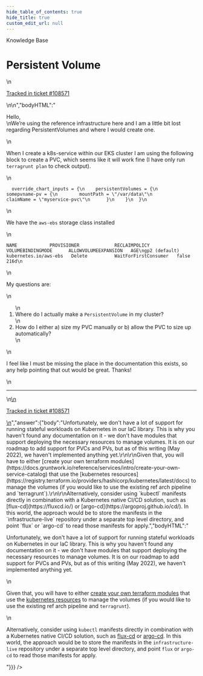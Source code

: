 ```yaml
---
hide_table_of_contents: true
hide_title: true
custom_edit_url: null
---
```



<CenterLayout>
<span class="title">Knowledge Base</span>
<h1>Persistent Volume</h1>
<GitHub json={{"id":"D_kwDOF8slf84APftf","number":410,"author":{"login":"andrew-thyng-akido"},"title":"Persistent Volume","body":"\nHello, \r\nWe’re using the reference infrastructure here and I am a little bit lost regarding PersistentVolumes and where I would create one.\r\n\r\nWhen I create a k8s-service within our EKS cluster I am using the following block to create a PVC, which seems like it will work fine (I have only run `terragrunt plan` to check output).\r\n```\r\n  override_chart_inputs = {\r\n    persistentVolumes = {\r\n      somepvname-pv = {\r\n        mountPath = \"/var/data\"\r\n        claimName = \"myservice-pvc\"\r\n      }\r\n    }\r\n  }\r\n```\r\n\r\nWe have the `aws-ebs` storage class installed \r\n\r\n```\r\nNAME            PROVISIONER             RECLAIMPOLICY   VOLUMEBINDINGMODE      ALLOWVOLUMEEXPANSION   AGE\r\ngp2 (default)   kubernetes.io/aws-ebs   Delete          WaitForFirstConsumer   false                  216d\r\n```\r\n\r\nMy questions are:\r\n1. Where do I actually make a `PersistentVolume` in my cluster?\r\n2. How do I either a) size my PVC manually or b) allow the PVC to size up automatically?\r\n\r\nI feel like I must be missing the place in the documentation this exists, so any help pointing that out would be great. Thanks!\n\n---\n\n<ins datetime=\"2022-05-09T16:20:57Z\">\n  <p><a href=\"https://support.gruntwork.io/hc/requests/108571\">Tracked in ticket #108571</a></p>\n</ins>\n","bodyHTML":"<p dir=\"auto\">Hello,<br>\nWe’re using the reference infrastructure here and I am a little bit lost regarding PersistentVolumes and where I would create one.</p>\n<p dir=\"auto\">When I create a k8s-service within our EKS cluster I am using the following block to create a PVC, which seems like it will work fine (I have only run <code class=\"notranslate\">terragrunt plan</code> to check output).</p>\n<div class=\"snippet-clipboard-content notranslate position-relative overflow-auto\" data-snippet-clipboard-copy-content=\"  override_chart_inputs = {\n    persistentVolumes = {\n      somepvname-pv = {\n        mountPath = &quot;/var/data&quot;\n        claimName = &quot;myservice-pvc&quot;\n      }\n    }\n  }\"><pre class=\"notranslate\"><code>  override_chart_inputs = {\n    persistentVolumes = {\n      somepvname-pv = {\n        mountPath = \"/var/data\"\n        claimName = \"myservice-pvc\"\n      }\n    }\n  }\n</code></pre></div>\n<p dir=\"auto\">We have the <code class=\"notranslate\">aws-ebs</code> storage class installed</p>\n<div class=\"snippet-clipboard-content notranslate position-relative overflow-auto\" data-snippet-clipboard-copy-content=\"NAME            PROVISIONER             RECLAIMPOLICY   VOLUMEBINDINGMODE      ALLOWVOLUMEEXPANSION   AGE\ngp2 (default)   kubernetes.io/aws-ebs   Delete          WaitForFirstConsumer   false                  216d\"><pre class=\"notranslate\"><code>NAME            PROVISIONER             RECLAIMPOLICY   VOLUMEBINDINGMODE      ALLOWVOLUMEEXPANSION   AGE\ngp2 (default)   kubernetes.io/aws-ebs   Delete          WaitForFirstConsumer   false                  216d\n</code></pre></div>\n<p dir=\"auto\">My questions are:</p>\n<ol dir=\"auto\">\n<li>Where do I actually make a <code class=\"notranslate\">PersistentVolume</code> in my cluster?</li>\n<li>How do I either a) size my PVC manually or b) allow the PVC to size up automatically?</li>\n</ol>\n<p dir=\"auto\">I feel like I must be missing the place in the documentation this exists, so any help pointing that out would be great. Thanks!</p>\n<hr>\n<ins datetime=\"2022-05-09T16:20:57Z\">\n  <p dir=\"auto\"><a href=\"https://support.gruntwork.io/hc/requests/108571\" rel=\"nofollow\">Tracked in ticket #108571</a></p>\n</ins>","answer":{"body":"Unfortunately, we don't have a lot of support for running stateful workloads on Kubernetes in our IaC library. This is why you haven't found any documentation on it - we don't have modules that support deploying the necessary resources to manage volumes. It is on our roadmap to add support for PVCs and PVs, but as of this writing (May 2022), we haven't implemented anything yet.\r\n\r\nGiven that, you will have to either [create your own terraform modules](https://docs.gruntwork.io/reference/services/intro/create-your-own-service-catalog) that use the [kubernetes resources](https://registry.terraform.io/providers/hashicorp/kubernetes/latest/docs) to manage the volumes (if you would like to use the existing ref arch pipeline and `terragrunt`).\r\n\r\nAlternatively, consider using `kubectl` manifests directly in combination with a Kubernetes native CI/CD solution, such as [flux-cd](https://fluxcd.io/) or [argo-cd](https://argoproj.github.io/cd/). In this world, the approach would be to store the manifests in the `infrastructure-live` repository under a separate top level directory, and point `flux` or `argo-cd` to read those manifests for apply.","bodyHTML":"<p dir=\"auto\">Unfortunately, we don't have a lot of support for running stateful workloads on Kubernetes in our IaC library. This is why you haven't found any documentation on it - we don't have modules that support deploying the necessary resources to manage volumes. It is on our roadmap to add support for PVCs and PVs, but as of this writing (May 2022), we haven't implemented anything yet.</p>\n<p dir=\"auto\">Given that, you will have to either <a href=\"https://docs.gruntwork.io/reference/services/intro/create-your-own-service-catalog\" rel=\"nofollow\">create your own terraform modules</a> that use the <a href=\"https://registry.terraform.io/providers/hashicorp/kubernetes/latest/docs\" rel=\"nofollow\">kubernetes resources</a> to manage the volumes (if you would like to use the existing ref arch pipeline and <code class=\"notranslate\">terragrunt</code>).</p>\n<p dir=\"auto\">Alternatively, consider using <code class=\"notranslate\">kubectl</code> manifests directly in combination with a Kubernetes native CI/CD solution, such as <a href=\"https://fluxcd.io/\" rel=\"nofollow\">flux-cd</a> or <a href=\"https://argoproj.github.io/cd/\" rel=\"nofollow\">argo-cd</a>. In this world, the approach would be to store the manifests in the <code class=\"notranslate\">infrastructure-live</code> repository under a separate top level directory, and point <code class=\"notranslate\">flux</code> or <code class=\"notranslate\">argo-cd</code> to read those manifests for apply.</p>"}}} />

</CenterLayout>
  

<!-- ##DOCS-SOURCER-START
{
  "sourcePlugin": "github-discussions",
  "hash": "9f5829e3e3bb13140358853dba1070d8"
}
##DOCS-SOURCER-END -->
